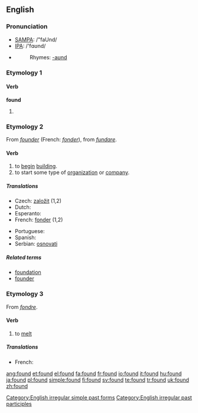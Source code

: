 ==English==

{{rank|last|here|thought|139|found|people|still|just}}

===Pronunciation===
*[[w:SAMPA|SAMPA]]: /"faUnd/
*[[w:IPA|IPA]]: /'fɑʊnd/
*{{audio|en-us-found.ogg|Audio (US)}}
*:Rhymes: [[Rhymes:English:-aʊnd|-aʊnd]]

===Etymology 1===

====Verb====
'''found'''
# {{past of|[[find]]}}
[[Category:English irregular simple past forms]]
[[Category:English irregular past participles]]
===Etymology 2===
From {{OF.}} ''[[founder]]'' (French: ''[[fonder]]''), from {{L.}} ''[[fundare]]''.

====Verb====
{{en-verb}}

# to [[begin]] [[building]].
# to start some type of [[organization]] or [[company]].

=====Translations=====
{{top}}
* Czech: [[založit]] (1,2)
* Dutch: {{t+|nl|stichten}}
* Esperanto: {{t-|eo|fondi|xs=Esperanto}}
* French: [[fonder]] (1,2)
{{mid}}
* Portuguese: {{t+|pt|fundar}}
* Spanish: {{t-|es|fundar}}
* Serbian: [[osnovati]]
{{bottom}}

=====Related terms=====
*[[foundation]]
*[[founder]]

===Etymology 3===
From {{MF.}} ''[[fondre]]''.

====Verb====
{{en-verb}}

# to [[melt]]

=====Translations=====
* French: {{t+|fr|fondre}}

[[ang:found]]
[[et:found]]
[[el:found]]
[[fa:found]]
[[fr:found]]
[[io:found]]
[[it:found]]
[[hu:found]]
[[ja:found]]
[[pl:found]]
[[simple:found]]
[[fi:found]]
[[sv:found]]
[[te:found]]
[[tr:found]]
[[uk:found]]
[[zh:found]]